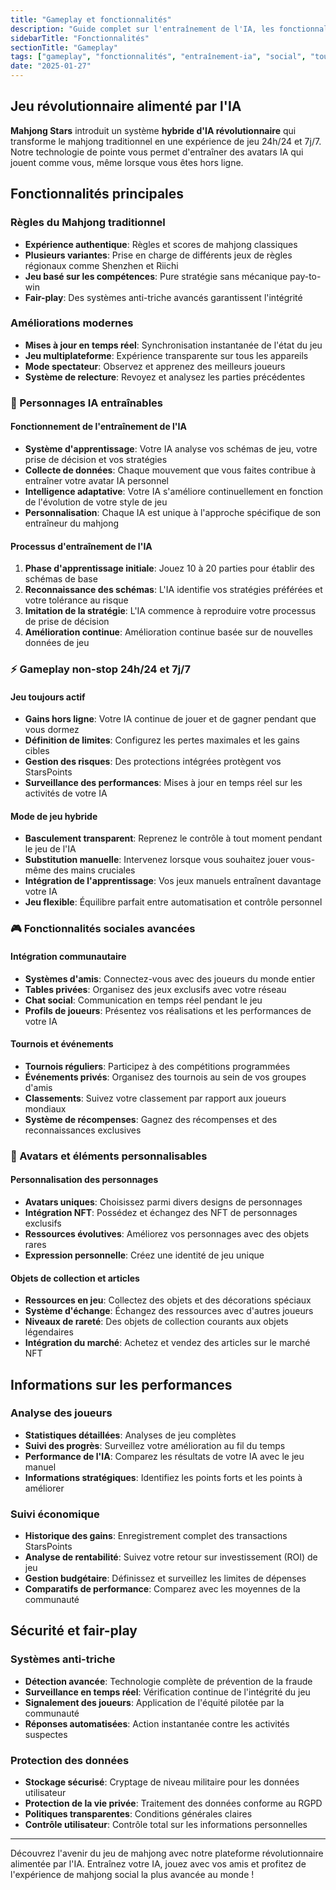 ```yaml
---
title: "Gameplay et fonctionnalités"
description: "Guide complet sur l'entraînement de l'IA, les fonctionnalités sociales, les tournois et les capacités de la plateforme"
sidebarTitle: "Fonctionnalités"
sectionTitle: "Gameplay"
tags: ["gameplay", "fonctionnalités", "entraînement-ia", "social", "tournois"]
date: "2025-01-27"
---
```


## Jeu révolutionnaire alimenté par l'IA

**Mahjong Stars** introduit un système **hybride d'IA révolutionnaire** qui transforme le mahjong traditionnel en une expérience de jeu 24h/24 et 7j/7. Notre technologie de pointe vous permet d'entraîner des avatars IA qui jouent comme vous, même lorsque vous êtes hors ligne.

## Fonctionnalités principales

### Règles du Mahjong traditionnel
- **Expérience authentique**: Règles et scores de mahjong classiques
- **Plusieurs variantes**: Prise en charge de différents jeux de règles régionaux comme Shenzhen et Riichi
- **Jeu basé sur les compétences**: Pure stratégie sans mécanique pay-to-win
- **Fair-play**: Des systèmes anti-triche avancés garantissent l'intégrité

### Améliorations modernes
- **Mises à jour en temps réel**: Synchronisation instantanée de l'état du jeu
- **Jeu multiplateforme**: Expérience transparente sur tous les appareils
- **Mode spectateur**: Observez et apprenez des meilleurs joueurs
- **Système de relecture**: Revoyez et analysez les parties précédentes

### 🤖 Personnages IA entraînables

#### Fonctionnement de l'entraînement de l'IA
- **Système d'apprentissage**: Votre IA analyse vos schémas de jeu, votre prise de décision et vos stratégies
- **Collecte de données**: Chaque mouvement que vous faites contribue à entraîner votre avatar IA personnel
- **Intelligence adaptative**: Votre IA s'améliore continuellement en fonction de l'évolution de votre style de jeu
- **Personnalisation**: Chaque IA est unique à l'approche spécifique de son entraîneur du mahjong

#### Processus d'entraînement de l'IA
1. **Phase d'apprentissage initiale**: Jouez 10 à 20 parties pour établir des schémas de base
2. **Reconnaissance des schémas**: L'IA identifie vos stratégies préférées et votre tolérance au risque
3. **Imitation de la stratégie**: L'IA commence à reproduire votre processus de prise de décision
4. **Amélioration continue**: Amélioration continue basée sur de nouvelles données de jeu

### ⚡ Gameplay non-stop 24h/24 et 7j/7

#### Jeu toujours actif
- **Gains hors ligne**: Votre IA continue de jouer et de gagner pendant que vous dormez
- **Définition de limites**: Configurez les pertes maximales et les gains cibles
- **Gestion des risques**: Des protections intégrées protègent vos StarsPoints
- **Surveillance des performances**: Mises à jour en temps réel sur les activités de votre IA

#### Mode de jeu hybride
- **Basculement transparent**: Reprenez le contrôle à tout moment pendant le jeu de l'IA
- **Substitution manuelle**: Intervenez lorsque vous souhaitez jouer vous-même des mains cruciales
- **Intégration de l'apprentissage**: Vos jeux manuels entraînent davantage votre IA
- **Jeu flexible**: Équilibre parfait entre automatisation et contrôle personnel

### 🎮 Fonctionnalités sociales avancées

#### Intégration communautaire
- **Systèmes d'amis**: Connectez-vous avec des joueurs du monde entier
- **Tables privées**: Organisez des jeux exclusifs avec votre réseau
- **Chat social**: Communication en temps réel pendant le jeu
- **Profils de joueurs**: Présentez vos réalisations et les performances de votre IA

#### Tournois et événements
- **Tournois réguliers**: Participez à des compétitions programmées
- **Événements privés**: Organisez des tournois au sein de vos groupes d'amis
- **Classements**: Suivez votre classement par rapport aux joueurs mondiaux
- **Système de récompenses**: Gagnez des récompenses et des reconnaissances exclusives

### 🎨 Avatars et éléments personnalisables

#### Personnalisation des personnages
- **Avatars uniques**: Choisissez parmi divers designs de personnages
- **Intégration NFT**: Possédez et échangez des NFT de personnages exclusifs
- **Ressources évolutives**: Améliorez vos personnages avec des objets rares
- **Expression personnelle**: Créez une identité de jeu unique

#### Objets de collection et articles
- **Ressources en jeu**: Collectez des objets et des décorations spéciaux
- **Système d'échange**: Échangez des ressources avec d'autres joueurs
- **Niveaux de rareté**: Des objets de collection courants aux objets légendaires
- **Intégration du marché**: Achetez et vendez des articles sur le marché NFT

## Informations sur les performances

### Analyse des joueurs
- **Statistiques détaillées**: Analyses de jeu complètes
- **Suivi des progrès**: Surveillez votre amélioration au fil du temps
- **Performance de l'IA**: Comparez les résultats de votre IA avec le jeu manuel
- **Informations stratégiques**: Identifiez les points forts et les points à améliorer

### Suivi économique
- **Historique des gains**: Enregistrement complet des transactions StarsPoints
- **Analyse de rentabilité**: Suivez votre retour sur investissement (ROI) de jeu
- **Gestion budgétaire**: Définissez et surveillez les limites de dépenses
- **Comparatifs de performance**: Comparez avec les moyennes de la communauté

## Sécurité et fair-play

### Systèmes anti-triche
- **Détection avancée**: Technologie complète de prévention de la fraude
- **Surveillance en temps réel**: Vérification continue de l'intégrité du jeu
- **Signalement des joueurs**: Application de l'équité pilotée par la communauté
- **Réponses automatisées**: Action instantanée contre les activités suspectes

### Protection des données
- **Stockage sécurisé**: Cryptage de niveau militaire pour les données utilisateur
- **Protection de la vie privée**: Traitement des données conforme au RGPD
- **Politiques transparentes**: Conditions générales claires
- **Contrôle utilisateur**: Contrôle total sur les informations personnelles

---

Découvrez l'avenir du jeu de mahjong avec notre plateforme révolutionnaire alimentée par l'IA. Entraînez votre IA, jouez avec vos amis et profitez de l'expérience de mahjong social la plus avancée au monde !